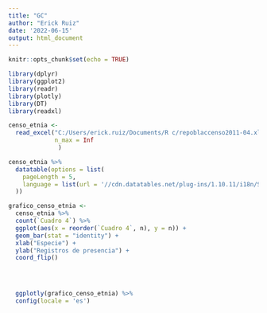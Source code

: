 ---
title: "GC"
author: "Erick Ruiz"
date: '2022-06-15'
output: html_document
---

```{r setup, include=FALSE}
knitr::opts_chunk$set(echo = TRUE)
```

```{r Carga_de_datos,message=FALSE}
library(dplyr)
library(ggplot2)
library(readr)
library(plotly)
library(DT)
library(readxl)
```




```{r lectura_datos, message= FALSE}
censo_etnia <-
  read_excel("C:/Users/erick.ruiz/Documents/R c/repoblaccenso2011-04.xlsx",
             n_max = Inf
              )

```



```{r}
censo_etnia %>%
  datatable(options = list(
    pageLength = 5,
    language = list(url = '//cdn.datatables.net/plug-ins/1.10.11/i18n/Spanish.json')
  ))
```

```{r}
grafico_censo_etnia <-
  censo_etnia %>%
  count(`Cuadro 4`) %>% 
  ggplot(aes(x = reorder(`Cuadro 4`, n), y = n)) +
  geom_bar(stat = "identity") +
  xlab("Especie") +
  ylab("Registros de presencia") +
  coord_flip() 
 



  ggplotly(grafico_censo_etnia) %>% 
  config(locale = 'es')
```

